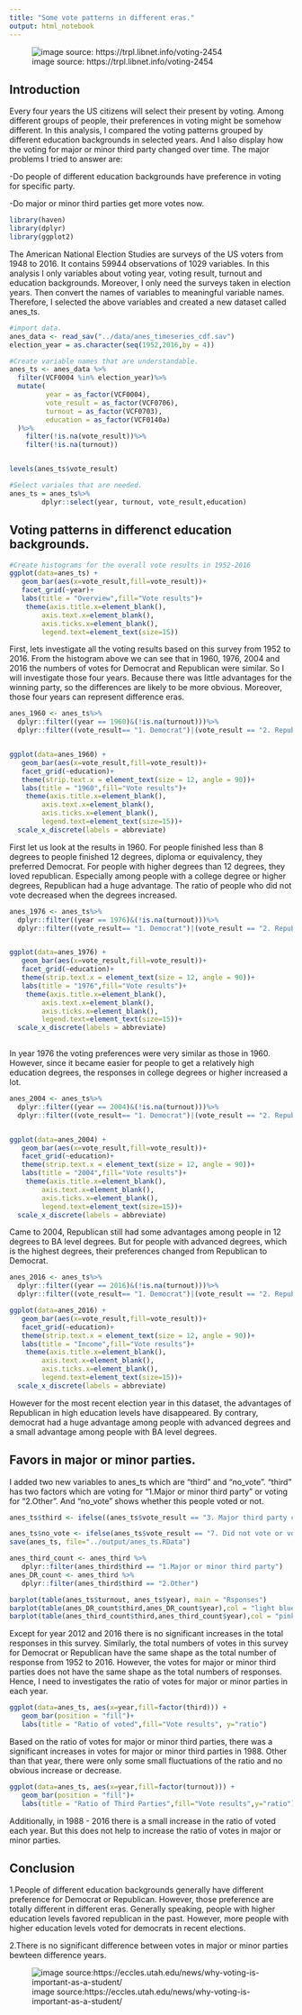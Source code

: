```yaml
---
title: "Some vote patterns in different eras."
output: html_notebook
---
```


![image source: https://trpl.libnet.info/voting-2454](../figs/vote image 3.png)

## Introduction

Every four years the US citizens will select their present by voting. Among different groups of people, their preferences in voting might be somehow different. In this analysis, I compared the voting patterns grouped by different education backgrounds in selected years. And I also display how the voting for major or minor third party changed over time. The major problems I tried to answer are:

-Do people of different education backgrounds have preference in voting for specific party.

-Do major or minor third parties get more votes now.


```r
library(haven)
library(dplyr)
library(ggplot2)
```

The American National Election Studies are surveys of the US voters from 1948 to 2016. It contains 59944 observations of 1029 variables. In this analysis I only variables about voting year, voting result, turnout and education backgrounds. Moreover, I only need the surveys taken in election years. Then convert the names of variables to meaningful variable names. Therefore, I selected the above variables and created a new dataset called anes_ts.

```r
#import data.
anes_data <- read_sav("../data/anes_timeseries_cdf.sav")
election_year = as.character(seq(1952,2016,by = 4))
```

```r
#Create variable names that are understandable.
anes_ts <- anes_data %>%
  filter(VCF0004 %in% election_year)%>%
  mutate(
         year = as_factor(VCF0004),
         vote_result = as_factor(VCF0706),
         turnout = as_factor(VCF0703),
         education = as_factor(VCF0140a)
  )%>%
    filter(!is.na(vote_result))%>%
    filter(!is.na(turnout))


levels(anes_ts$vote_result)
```

```r
#Select variales that are needed.
anes_ts = anes_ts%>%
        dplyr::select(year, turnout, vote_result,education)

```

## Voting patterns in differenct education backgrounds.

```r
#Create histograms for the overall vote results in 1952-2016
ggplot(data=anes_ts) +
   geom_bar(aes(x=vote_result,fill=vote_result))+
   facet_grid(~year)+
   labs(title = "Overview",fill="Vote results")+
    theme(axis.title.x=element_blank(),
        axis.text.x=element_blank(),
        axis.ticks.x=element_blank(),
        legend.text=element_text(size=15))

```

First, lets investigate all the voting results based on this survey from 1952 to 2016. From the histogram above we can see that in 1960, 1976, 2004 and 2016 the numbers of votes for Democrat and Republican were similar. So I will investigate those four years. Because there was little advantages for the winning party, so the differences are likely to be more obvious.  Moreover, those four years can represent difference eras.

```r
anes_1960 <- anes_ts%>%
  dplyr::filter((year == 1960)&(!is.na(turnout)))%>%
  dplyr::filter((vote_result== "1. Democrat")|(vote_result == "2. Republican")|(vote_result == "7. Did not vote or voted but not for president (exc.1972)"))


ggplot(data=anes_1960) +
   geom_bar(aes(x=vote_result,fill=vote_result))+
   facet_grid(~education)+
   theme(strip.text.x = element_text(size = 12, angle = 90))+
   labs(title = "1960",fill="Vote results")+
    theme(axis.title.x=element_blank(),
        axis.text.x=element_blank(),
        axis.ticks.x=element_blank(),
        legend.text=element_text(size=15))+
  scale_x_discrete(labels = abbreviate)
```
First let us look at the results in 1960. For people finished less than 8 degrees to people finished 12 degrees, diploma or equivalency, they preferred Democrat. For people with higher degrees than 12 degrees, they loved republican. Especially among people with a college degree or higher degrees, Republican had a huge advantage. The ratio of people who did not vote decreased when the degrees increased.


```r
anes_1976 <- anes_ts%>%
  dplyr::filter((year == 1976)&(!is.na(turnout)))%>%
  dplyr::filter((vote_result== "1. Democrat")|(vote_result == "2. Republican")|(vote_result == "7. Did not vote or voted but not for president (exc.1972)"))


ggplot(data=anes_1976) +
   geom_bar(aes(x=vote_result,fill=vote_result))+
   facet_grid(~education)+
   theme(strip.text.x = element_text(size = 12, angle = 90))+
   labs(title = "1976",fill="Vote results")+
    theme(axis.title.x=element_blank(),
        axis.text.x=element_blank(),
        axis.ticks.x=element_blank(),
        legend.text=element_text(size=15))+
  scale_x_discrete(labels = abbreviate)
        
```
In year 1976 the voting preferences were very similar as those in 1960. However, since it became easier for people to get a relatively high education degrees, the responses in college degrees or higher increased a lot.


```r

anes_2004 <- anes_ts%>%
  dplyr::filter((year == 2004)&(!is.na(turnout)))%>%
  dplyr::filter((vote_result== "1. Democrat")|(vote_result == "2. Republican")|(vote_result == "7. Did not vote or voted but not for president (exc.1972)"))


ggplot(data=anes_2004) +
   geom_bar(aes(x=vote_result,fill=vote_result))+
   facet_grid(~education)+
   theme(strip.text.x = element_text(size = 12, angle = 90))+
   labs(title = "2004",fill="Vote results")+
    theme(axis.title.x=element_blank(),
        axis.text.x=element_blank(),
        axis.ticks.x=element_blank(),
        legend.text=element_text(size=15))+
  scale_x_discrete(labels = abbreviate)
```

Came to 2004, Republican still had some advantages among people in 12 degrees to BA level degrees. But for people with advanced degrees, which is the highest degrees, their preferences changed from Republican to Democrat.

```r
anes_2016 <- anes_ts%>%
  dplyr::filter((year == 2016)&(!is.na(turnout)))%>%
  dplyr::filter((vote_result== "1. Democrat")|(vote_result == "2. Republican")|(vote_result == "7. Did not vote or voted but not for president (exc.1972)"))

ggplot(data=anes_2016) +
   geom_bar(aes(x=vote_result,fill=vote_result))+
   facet_grid(~education)+
   theme(strip.text.x = element_text(size = 12, angle = 90))+
   labs(title = "Income",fill="Vote results")+
    theme(axis.title.x=element_blank(),
        axis.text.x=element_blank(),
        axis.ticks.x=element_blank(),
        legend.text=element_text(size=15))+
  scale_x_discrete(labels = abbreviate)
```
However for the most recent election year in this dataset, the advantages of Republican in high education levels have disappeared. By contrary, democrat had a huge advantage among people with advanced degrees and a small advantage among people with BA level degrees.




## Favors in major or minor parties.

I added two new variables to anes_ts which are "third" and "no_vote". "third" has two factors which are voting for "1.Major or minor third party" or voting for "2.Other". And "no_vote" shows whether this people voted or not.

```r
anes_ts$third <- ifelse((anes_ts$vote_result == "3. Major third party candidate (Wallace 1968/Anderson" )| ((anes_ts$vote_result == "4. Other (incl. 3d/minor party candidates and write-ins)")), "1.Major or minor third party", "2.Other")

anes_ts$no_vote <- ifelse(anes_ts$vote_result == "7. Did not vote or voted but not for president (exc.1972)", "Did not vote", "Voted")
save(anes_ts, file="../output/anes_ts.RData")
```


```r
anes_third_count <- anes_third %>%
   dplyr::filter(anes_third$third == "1.Major or minor third party")
anes_DR_count <- anes_third %>%
   dplyr::filter(anes_third$third == "2.Other")

barplot(table(anes_ts$turnout, anes_ts$year), main = "Rsponses")
barplot(table(anes_DR_count$third,anes_DR_count$year),col = "light blue", main = "Votes for Democrat and Republican")
barplot(table(anes_third_count$third,anes_third_count$year),col = "pink", main = "Votes for major and minor parties")
```

Except for year 2012 and 2016 there is no significant increases in the total responses in this survey. Similarly, the total numbers of votes in this survey for Democrat or Republican have the same shape as the total number of response from 1952 to 2016. However, the votes for major or minor third parties does not have the same shape as the total numbers of responses. Hence, I need to investigates the ratio of votes for major or minor parties in each year.

```r
ggplot(data=anes_ts, aes(x=year,fill=factor(third))) +
   geom_bar(position = "fill")+
   labs(title = "Ratio of voted",fill="Vote results", y="ratio")
```
Based on the ratio of votes for major or minor third parties, there was a significant increases in votes for major or minor third parties in 1988. Other than that year, there were only some small fluctuations of the ratio and no obvious increase or decrease. 

```r
ggplot(data=anes_ts, aes(x=year,fill=factor(turnout))) +
   geom_bar(position = "fill")+
   labs(title = "Ratio of Third Parties",fill="Vote results",y="ratio")
```
Additionally, in 1988 - 2016 there is a small increase in the ratio of voted each year. But this does not help to increase the ratio of votes in major or minor parties.

## Conclusion

1.People of different education backgrounds generally have different preference for Democrat or Republican. However, those preference are totally different in different eras. Generally speaking, people with higher education levels favored republican in the past. However, more people with higher education levels voted for democrats in recent elections.

2.There is no significant difference between votes in major or minor parties bewteen difference years.

![image source:https://eccles.utah.edu/news/why-voting-is-important-as-a-student/](../figs/vote-for-blog.jpg)
